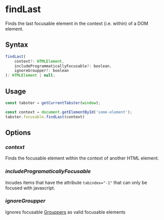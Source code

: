 
<Meta title="API/Focusable/findLast" />

# findLast

Finds the last focusable element in the context (i.e. within) of a DOM element.

## Syntax

```js
findLast(
    context?: HTMLElement,
    includeProgrammaticallyFocusable?: boolean,
    ignoreGroupper?: boolean
): HTMLElement | null;
```

## Usage

```js
const tabster = getCurrentTabster(window);

const context = document.getElementById('some-element');
tabster.focusable.findLast(context)
```

## Options

### _context_

Finds the focusable element within the context of another HTML element.

### _includeProgramaticallyFocusable_

Incudes items that have the attribute `tabindex="-1"` that can only be focused with javascript.

### _ignoreGroupper_

Ignores focusable [Grouppers](#) as valid focusable elements
